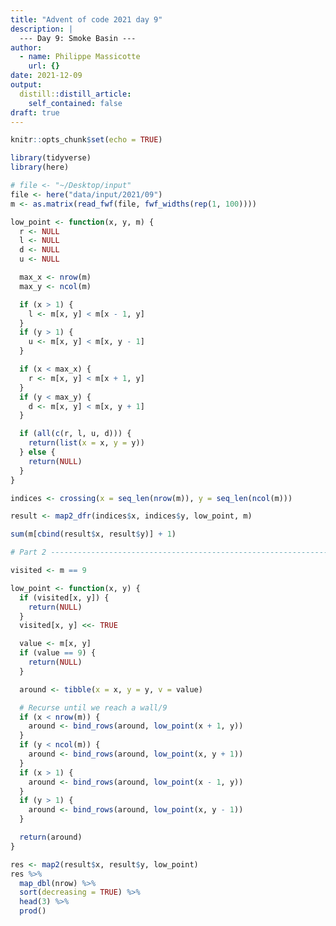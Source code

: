 ```yaml
---
title: "Advent of code 2021 day 9"
description: |
  --- Day 9: Smoke Basin ---
author:
  - name: Philippe Massicotte
    url: {}
date: 2021-12-09
output:
  distill::distill_article:
    self_contained: false
draft: true
---
```



```r
knitr::opts_chunk$set(echo = TRUE)
```

```r
library(tidyverse)
library(here)

# file <- "~/Desktop/input"
file <- here("data/input/2021/09")
m <- as.matrix(read_fwf(file, fwf_widths(rep(1, 100))))

low_point <- function(x, y, m) {
  r <- NULL
  l <- NULL
  d <- NULL
  u <- NULL

  max_x <- nrow(m)
  max_y <- ncol(m)

  if (x > 1) {
    l <- m[x, y] < m[x - 1, y]
  }
  if (y > 1) {
    u <- m[x, y] < m[x, y - 1]
  }

  if (x < max_x) {
    r <- m[x, y] < m[x + 1, y]
  }
  if (y < max_y) {
    d <- m[x, y] < m[x, y + 1]
  }

  if (all(c(r, l, u, d))) {
    return(list(x = x, y = y))
  } else {
    return(NULL)
  }
}

indices <- crossing(x = seq_len(nrow(m)), y = seq_len(ncol(m)))

result <- map2_dfr(indices$x, indices$y, low_point, m)

sum(m[cbind(result$x, result$y)] + 1)

# Part 2 ------------------------------------------------------------------

visited <- m == 9

low_point <- function(x, y) {
  if (visited[x, y]) {
    return(NULL)
  }
  visited[x, y] <<- TRUE

  value <- m[x, y]
  if (value == 9) {
    return(NULL)
  }

  around <- tibble(x = x, y = y, v = value)

  # Recurse until we reach a wall/9
  if (x < nrow(m)) {
    around <- bind_rows(around, low_point(x + 1, y))
  }
  if (y < ncol(m)) {
    around <- bind_rows(around, low_point(x, y + 1))
  }
  if (x > 1) {
    around <- bind_rows(around, low_point(x - 1, y))
  }
  if (y > 1) {
    around <- bind_rows(around, low_point(x, y - 1))
  }

  return(around)
}

res <- map2(result$x, result$y, low_point)
res %>%
  map_dbl(nrow) %>%
  sort(decreasing = TRUE) %>%
  head(3) %>%
  prod()
```


